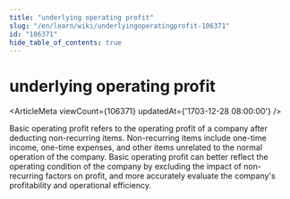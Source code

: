 ```yaml
---
title: "underlying operating profit"
slug: "/en/learn/wiki/underlyingoperatingprofit-106371"
id: "106371"
hide_table_of_contents: true
---
```



# underlying operating profit

<ArticleMeta viewCount={106371} updatedAt={'1703-12-28 08:00:00'} />

Basic operating profit refers to the operating profit of a company after deducting non-recurring items. Non-recurring items include one-time income, one-time expenses, and other items unrelated to the normal operation of the company. Basic operating profit can better reflect the operating condition of the company by excluding the impact of non-recurring factors on profit, and more accurately evaluate the company's profitability and operational efficiency.
